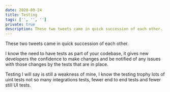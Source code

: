 ```yaml
---
date: 2020-09-24
title: Testing
tags: ['', '', '']
private: true
description: These two tweets came in quick succession of each other.
---
```


These two tweets came in quick succession of each other.

I know the need to have tests as part of your codebase, it gives new
developers the confidence to make changes and be notified of any
issues with those changes by the tests that are in place.

<Tweet tweetLink="TejasKumar_/status/1309145572499058689" />

<Tweet tweetLink="gareth_leake_/status/1308989905197043713" />

Testing I will say is still a weakness of mine, I know the testing
trophy lots of uint tests not so many integrations tests, fewer end to
end tests and fewer still UI tests.
